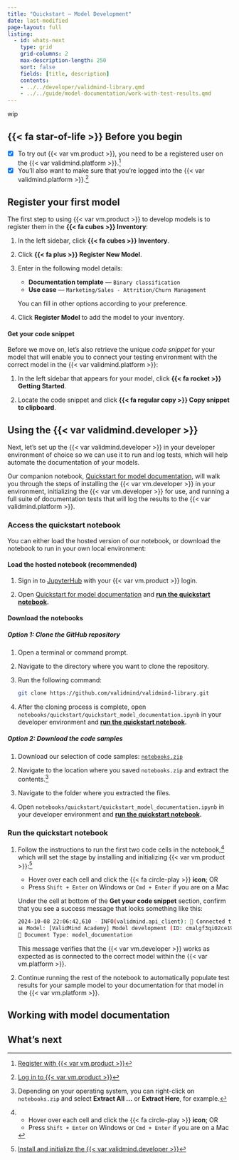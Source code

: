 ```yaml
---
title: "Quickstart — Model Development"
date: last-modified
page-layout: full
listing:
  - id: whats-next
    type: grid
    grid-columns: 2
    max-description-length: 250
    sort: false
    fields: [title, description]
    contents:
    - ../../developer/validmind-library.qmd
    - ../../guide/model-documentation/work-with-test-results.qmd
---
```


wip

::: {.attn}

## {{< fa star-of-life >}} Before you begin

- [x] To try out {{< var vm.product >}}, you need to be a registered user on the {{< var validmind.platform >}}.[^1]
- [x] You'll also want to make sure that you're logged into the {{< var validmind.platform >}}.[^2]

:::

## Register your first model

The first step to using {{< var vm.product >}} to develop models is to register them in the **{{< fa cubes >}} Inventory**:

1. In the left sidebar, click **{{< fa cubes >}} Inventory**. 
   
2. Click **{{< fa plus >}} Register New Model**.

3. Enter in the following model details:

   - **Documentation template** — `Binary classification`
   - **Use case** — `Marketing/Sales - Attrition/Churn Management`

   You can fill in other options according to your preference.

4. Click **Register Model** to add the model to your inventory.

#### Get your code snippet

Before we move on, let's also retrieve the unique *code snippet* for your model that will enable you to connect your testing environment with the correct model in the {{< var validmind.platform >}}:

1. In the left sidebar that appears for your model, click **{{< fa rocket >}} Getting Started**.

2. Locate the code snippet and click **{{< fa regular copy >}} Copy snippet to clipboard**.

## Using the {{< var validmind.developer >}}

Next, let's set up the {{< var validmind.developer >}} in your developer environment of choice so we can use it to run and log tests, which will help automate the documentation of your models.

Our companion notebook, [Quickstart for model documentation](/notebooks/quickstart/quickstart_model_documentation.ipynb), will walk you through the steps of installing the {{< var vm.developer >}} in your environment, initializing the {{< var vm.developer >}} for use, and running a full suite of documentation tests that will log the results to the {{< var validmind.platform >}}.

### Access the quickstart notebook

You can either load the hosted version of our notebook, or download the notebook to run in your own local environment:

#### Load the hosted notebook (recommended)

1. Sign in to [JupyterHub]({{< var url.jupyterhub >}}) with your {{< var vm.product >}} login.

<!-- NOT LIVE ON JUPYTERHUB YET, HASN'T BEEN UPDATED -->
2. Open [Quickstart for model documentation]({{< var url.jupyterhub >}}/hub/user-redirect/lab/tree/quickstart/quickstart_model_documentation.ipynb) and **[run the quickstart notebook](#run-the-quickstart-notebook).**

#### Download the notebooks

##### Option 1: Clone the GitHub repository

1. Open a terminal or command prompt.

2. Navigate to the directory where you want to clone the repository.

3. Run the following command:
   ```bash
   git clone https://github.com/validmind/validmind-library.git
   ```

4. After the cloning process is complete, open `notebooks/quickstart/quickstart_model_documentation.ipynb` in your developer environment and **[run the quickstart notebook](#run-the-quickstart-notebook).**

##### Option 2: Download the code samples

1. Download our selection of code samples: [`notebooks.zip`](/notebooks.zip)

2. Navigate to the location where you saved `notebooks.zip` and extract the contents.[^3]

3. Navigate to the folder where you extracted the files.

4. Open `notebooks/quickstart/quickstart_model_documentation.ipynb` in your developer environment and **[run the quickstart notebook](#run-the-quickstart-notebook).**

### Run the quickstart notebook

1. Follow the instructions to run the first two code cells in the notebook,[^4] which will set the stage by installing and initializing {{< var vm.product >}}:[^5]

   - Hover over each cell and click the {{< fa circle-play >}} **icon**; OR
   - Press `Shift + Enter` on Windows or `Cmd + Enter` if you are on a Mac

   Under the cell at bottom of the **Get your code snippet** section, confirm that you see a success message that looks something like this:
   
   ```bash
   2024-10-08 22:06:42,610 - INFO(validmind.api_client): 🎉 Connected to {{< var vm.product >}}!
   📊 Model: [ValidMind Academy] Model development (ID: cmalgf3qi02ce199qm3rdkl46)
   📁 Document Type: model_documentation
   ```

   This message verifies that the {{< var vm.developer >}} works as expected as is connected to the correct model within the {{< var vm.platform >}}. 

2. Continue running the rest of the notebook to automatically populate test results for your sample model to your documentation for that model in the {{< var vm.platform >}}.

## Working with model documentation

## What's next

:::{#whats-next}
:::

<!-- FOOTNOTES -->

[^1]: [Register with {{< var vm.product >}}](/guide/configuration/register-with-validmind.qmd)

[^2]: [Log in to {{< var vm.product >}}](/guide/configuration/log-in-to-validmind.qmd)

[^3]: Depending on your operating system, you can right-click on `notebooks.zip` and select **Extract All ...** or **Extract Here**, for example.

[^4]:

   - Hover over each cell and click the {{< fa circle-play >}} **icon**; OR
   - Press `Shift + Enter` on Windows or `Cmd + Enter` if you are on a Mac

[^5]: [Install and initialize the {{< var validmind.developer >}}](/developer/model-documentation/install-and-initialize-validmind-library.qmd)

